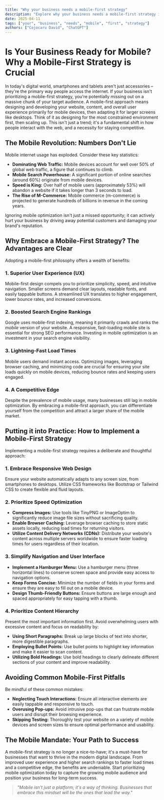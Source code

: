 ```yaml
---
title: "Why your business needs a mobile-first strategy"
description: "Explore why your business needs a mobile-first strategy in this detailed guide, offering insights, strategies, and practical tips to enhance your understanding and application of the topic."
date: 2025-04-11
tags: ["your", "business", "needs", "mobile", "first", "strategy"]
authors: ["Cojocaru David", "ChatGPT"]
---
```


# Is Your Business Ready for Mobile? Why a Mobile-First Strategy is Crucial

In today's digital world, smartphones and tablets aren't just accessories – they're the primary way people access the internet. If your business isn't prioritizing a mobile-first strategy, you're potentially missing out on a massive chunk of your target audience. A mobile-first approach means designing and developing your website, content, and overall user experience primarily for mobile devices, then adapting it for larger screens like desktops. Think of it as designing for the most constrained environment first, then scaling up. This isn't just a trend; it's a fundamental shift in how people interact with the web, and a necessity for staying competitive.

## The Mobile Revolution: Numbers Don't Lie

Mobile internet usage has exploded. Consider these key statistics:

- **Dominating Web Traffic:** Mobile devices account for well over 50% of global web traffic, a figure that continues to climb.
- **Mobile Search Powerhouse:** A significant portion of online searches (around 60%) originate from mobile devices.
- **Speed is King:** Over half of mobile users (approximately 53%) will abandon a website if it takes longer than 3 seconds to load.
- **The Rise of M-Commerce:** Mobile commerce (m-commerce) is projected to generate hundreds of billions in revenue in the coming years.

Ignoring mobile optimization isn't just a missed opportunity; it can actively hurt your business by driving away potential customers and damaging your brand's reputation.

## Why Embrace a Mobile-First Strategy? The Advantages are Clear

Adopting a mobile-first philosophy offers a wealth of benefits:

### 1. Superior User Experience (UX)

Mobile-first design compels you to prioritize simplicity, speed, and intuitive navigation. Smaller screens demand clear layouts, readable fonts, and easily tappable buttons. A streamlined UX translates to higher engagement, lower bounce rates, and increased conversions.

### 2. Boosted Search Engine Rankings

Google uses mobile-first indexing, meaning it primarily crawls and ranks the _mobile_ version of your website. A responsive, fast-loading mobile site is essential for strong SEO performance. Investing in mobile optimization is an investment in your search engine visibility.

### 3. Lightning-Fast Load Times

Mobile users demand instant access. Optimizing images, leveraging browser caching, and minimizing code are crucial for ensuring your site loads quickly on mobile devices, reducing bounce rates and keeping users engaged.

### 4. A Competitive Edge

Despite the prevalence of mobile usage, many businesses still lag in mobile optimization. By embracing a mobile-first approach, you can differentiate yourself from the competition and attract a larger share of the mobile market.

## Putting it into Practice: How to Implement a Mobile-First Strategy

Implementing a mobile-first strategy requires a deliberate and thoughtful approach:

### 1. Embrace Responsive Web Design

Ensure your website automatically adapts to any screen size, from smartphones to desktops. Utilize CSS frameworks like Bootstrap or Tailwind CSS to create flexible and fluid layouts.

### 2. Prioritize Speed Optimization

- **Compress Images:** Use tools like TinyPNG or ImageOptim to significantly reduce image file sizes without sacrificing quality.
- **Enable Browser Caching:** Leverage browser caching to store static assets locally, reducing load times for returning visitors.
- **Utilize Content Delivery Networks (CDNs):** Distribute your website's content across multiple servers worldwide to ensure faster loading times for users regardless of their location.

### 3. Simplify Navigation and User Interface

- **Implement a Hamburger Menu:** Use a hamburger menu (three horizontal lines) to conserve screen space and provide easy access to navigation options.
- **Keep Forms Concise:** Minimize the number of fields in your forms and ensure they are easy to fill out on a mobile device.
- **Design Thumb-Friendly Buttons:** Ensure buttons are large enough and spaced appropriately for easy tapping with a thumb.

### 4. Prioritize Content Hierarchy

Present the most important information first. Avoid overwhelming users with excessive content and focus on readability by:

- **Using Short Paragraphs:** Break up large blocks of text into shorter, more digestible paragraphs.
- **Employing Bullet Points:** Use bullet points to highlight key information and make it easier to scan content.
- **Utilizing Bold Headings:** Use bold headings to clearly delineate different sections of your content and improve readability.

## Avoiding Common Mobile-First Pitfalls

Be mindful of these common mistakes:

- **Neglecting Touch Interactions:** Ensure all interactive elements are easily tappable and responsive to touch.
- **Overusing Pop-ups:** Avoid intrusive pop-ups that can frustrate mobile users and disrupt their browsing experience.
- **Skipping Testing:** Thoroughly test your website on a variety of mobile devices and screen sizes to ensure optimal performance and usability.

## The Mobile Mandate: Your Path to Success

A mobile-first strategy is no longer a nice-to-have; it's a must-have for businesses that want to thrive in the modern digital landscape. From improved user experience and higher search rankings to faster load times and a competitive edge, the benefits are undeniable. Start prioritizing mobile optimization today to capture the growing mobile audience and position your business for long-term success.

> _"Mobile isn't just a platform; it's a way of thinking. Businesses that embrace this mindset will be the ones that lead the way."_
